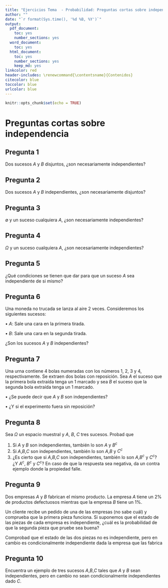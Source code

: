 ```yaml
---
title: "Ejercicios Tema  - Probabilidad: Preguntas cortas sobre independencia"
author: ""
date: "`r format(Sys.time(), '%d %B, %Y')`"
output:
  pdf_document:
    toc: yes
    number_sections: yes
  word_document:
    toc: yes
  html_document: 
    toc: yes
    number_sections: yes
    keep_md: yes
linkcolor: red
header-includes: \renewcommand{\contentsname}{Contenidos}
citecolor: blue
toccolor: blue
urlcolor: blue
---
```


```r
knitr::opts_chunk$set(echo = TRUE)
```

# Preguntas cortas sobre independencia

## Pregunta 1
Dos sucesos $A$ y $B$ disjuntos, ¿son necesariamente independientes?


## Pregunta 2
Dos sucesos $A$ y $B$ independientes, ¿son necesariamente disjuntos?


## Pregunta 3
$\emptyset$ y un suceso cualquiera $A$, ¿son necesariamente independientes?



## Pregunta 4
$\Omega$ y un suceso cualquiera $A$, ¿son necesariamente independientes?


## Pregunta 5
¿Qué condiciones se tienen que dar para que un suceso $A$ sea independiente de si mismo?


## Pregunta 6
Una moneda no trucada se lanza al aire 2 veces. Consideremos los siguientes sucesos:

• $A$: Sale una cara en la primera tirada.

• $B$: Sale una cara en la segunda tirada.

¿Son los sucesos $A$ y $B$ independientes?


## Pregunta 7
Una urna contiene 4 bolas numeradas con los números 1, 2, 3 y 4, respectivamente. Se extraen dos bolas con reposición. Sea $A$ el suceso que la primera bola extraída tenga un 1 marcado y sea $B$ el suceso que la segunda bola extraída tenga un 1 marcado.

• ¿Se puede decir que $A$ y $B$ son independientes?

• ¿Y si el experimento fuera sin reposición?



## Pregunta 8
Sea $\Omega$ un espacio muestral y $A$, $B$, $C$ tres sucesos. Probad que

1. Si $A$ y $B$ son independientes, también lo son $A$ y $B^c$
2. Si $A$,$B$,$C$ son independientes, también lo son $A$,$B$ y $C^c$
3. ¿Es cierto que si $A$,$B$,$C$ son independientes, también lo son $A$,$B^c$ y $C^c$? ¿Y $A^c$, $B^c$ y $C^c$? En caso de que la respuesta sea negativa, da un contra ejemplo donde la propiedad falle.


## Pregunta 9
Dos empresas $A$ y $B$ fabrican el mismo producto. La empresa $A$ tiene un 2% de productos defectuosos mientras que la empresa $B$ tiene un 1%.

Un cliente recibe un pedido de una de las empresas (no sabe cuál) y comprueba que la primera pieza funciona. Si suponemos que el estado de las piezas de cada empresa es independiente, ¿cuál es la probabilidad de que la segunda pieza que pruebe sea buena?

Comprobad que el estado de las dos piezas no es independiente, pero en cambio es condicionalmente independiente dada la empresa que las fabrica


## Pregunta 10
Encuentra un ejemplo de tres sucesos $A$,$B$,$C$ tales que $A$ y $B$ sean independientes, pero en cambio no sean condicionalmente independientes dado $C$.



